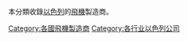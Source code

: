 本分類收錄[[以色列|以色列]]的[[飛機|飛機]]製造商。

[[Category:各國飛機製造商|Category:各國飛機製造商]]
[[Category:各行业以色列公司|Category:各行业以色列公司]]